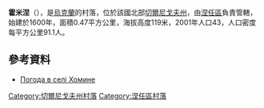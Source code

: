 {{coord|51|12|42|N|31|46|36|E|scale:100000|display=title}}

'''霍米涅'''（{{lang-uk|Хомине}}），是[[烏克蘭|烏克蘭]]的村落，位於該國北部[[切爾尼戈夫州|切爾尼戈夫州]]，由[[涅任區|涅任區]]負責管轄，始建於1600年，面積0.47平方公里，海拔高度119米，2001年人口43，人口密度每平方公里91.1人。

==參考資料==
* [http://weather.in.ua/ua/chernigovskaja/27465 Погода в селі Хомине] {{Wayback|url=http://weather.in.ua/ua/chernigovskaja/27465 |date=20111220094853 }}

[[Category:切爾尼戈夫州村落|Category:切爾尼戈夫州村落]]
[[Category:涅任區村落|Category:涅任區村落]]


{{Chernihiv-geo-stub}}